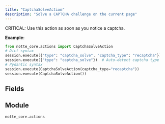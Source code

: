 ```yaml
---
title: "CaptchaSolveAction"
description: "Solve a CAPTCHA challenge on the current page"
---
```


CRITICAL: Use this action as soon as you notice a captcha.

**Example:**
```python
from notte_core.actions import CaptchaSolveAction
# Dict syntax
session.execute({"type": "captcha_solve", "captcha_type": "recaptcha"})
session.execute({"type": "captcha_solve"})  # Auto-detect captcha type
# Pydantic syntax
session.execute(CaptchaSolveAction(captcha_type="recaptcha"))
session.execute(CaptchaSolveAction())
```

## Fields

<ParamField path="type" type="Literal['captcha_solve']" default="captcha_solve">
</ParamField>

<ParamField path="category" type="str" default="Special Browser Actions">
</ParamField>

<ParamField path="description" type="str" default="Solve a CAPTCHA challenge on the current page. CRITICAL: Use this action as soon as you notice a captcha">
</ParamField>

<ParamField path="captcha_type" type="Optional[Literal['recaptcha', 'hcaptcha', 'image', 'text', 'auth0', 'cloudflare', 'datadome', 'arkose labs', 'geetest', 'press&hold', 'unknown']]">
</ParamField>


## Module

`notte_core.actions`
